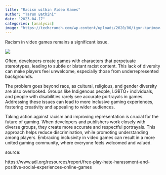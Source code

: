 ```yaml
---
title: "Racism within Video Games"
author: "Tarun Bathini"
date: "2023-04-17"
categories: [analysis]
image: "https://techcrunch.com/wp-content/uploads/2020/06/igor-karimov-M1nZU61xTK4-unsplash.jpg"
---
```


Racism in video games remains a significant issue.

![](images/image-1587566545.png)

Often, developers create games with characters that perpetuate stereotypes, leading to subtle or blatant racist content. This lack of diversity can make players feel unwelcome, especially those from underrepresented backgrounds.

The problem goes beyond race, as cultural, religious, and gender diversity are also overlooked. Groups like Indigenous people, LGBTQ+ individuals, and people with disabilities rarely see accurate portrayals in games. Addressing these issues can lead to more inclusive gaming experiences, fostering creativity and appealing to wider audiences.

Taking action against racism and improving representation is crucial for the future of gaming. When developers and publishers work closely with diverse groups, they create more accurate and respectful portrayals. This approach helps reduce discrimination, while promoting understanding among players. Embracing inclusivity in video games can result in a more united gaming community, where everyone feels welcomed and valued.

source:

https://www.adl.org/resources/report/free-play-hate-harassment-and-positive-social-experiences-online-games
